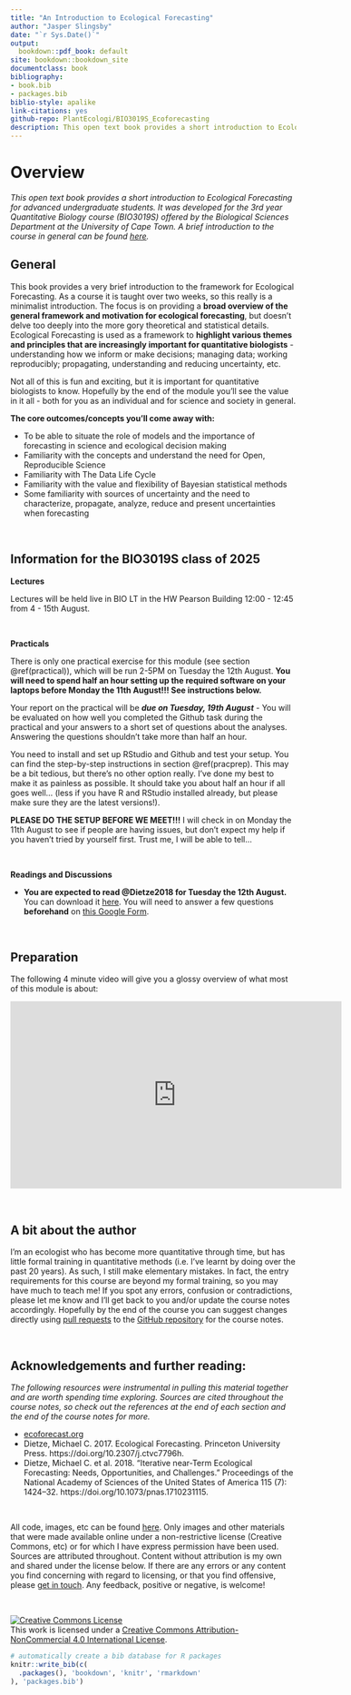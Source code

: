```yaml
--- 
title: "An Introduction to Ecological Forecasting"
author: "Jasper Slingsby"
date: "`r Sys.Date()`"
output:
  bookdown::pdf_book: default
site: bookdown::bookdown_site
documentclass: book
bibliography:
- book.bib
- packages.bib
biblio-style: apalike
link-citations: yes
github-repo: PlantEcologi/BIO3019S_Ecoforecasting
description: This open text book provides a short introduction to Ecological Forecasting for advanced undergraduate students. It was developed for the 3rd year Quantitative Biology course (BIO3019S) offered by the Biological Sciences Department at the University of Cape Town.
---
```


# Overview

_This open text book provides a short introduction to Ecological Forecasting for advanced undergraduate students. It was developed for the 3rd year Quantitative Biology course (BIO3019S) offered by the Biological Sciences Department at the University of Cape Town. A brief introduction to the course in general can be found [here](presentations/0_QuantitativeBiology.html)._


## General

This book provides a very brief introduction to the framework for Ecological Forecasting. As a course it is taught over two weeks, so this really is a minimalist introduction. The focus is on providing a **broad overview of the general framework and motivation for ecological forecasting**, but doesn't delve too deeply into the more gory theoretical and statistical details. Ecological Forecasting is used as a framework to **highlight various themes and principles that are increasingly important for quantitative biologists** - understanding how we inform or make decisions; managing data; working reproducibly; propagating, understanding and reducing uncertainty, etc.

Not all of this is fun and exciting, but it is important for quantitative biologists to know. Hopefully by the end of the module you'll see the value in it all - both for you as an individual and for science and society in general.

**The core outcomes/concepts you'll come away with:**

* To be able to situate the role of models and the importance of forecasting in science and ecological decision making
* Familiarity with the concepts and understand the need for Open, Reproducible Science
* Familiarity with The Data Life Cycle
* Familiarity with the value and flexibility of Bayesian statistical methods
* Some familiarity with sources of uncertainty and the need to characterize, propagate, analyze, reduce and present uncertainties when forecasting

<br>

## Information for the BIO3019S class of 2025

**Lectures** 

Lectures will be held live in BIO LT in the HW Pearson Building 12:00 - 12:45 from 4 - 15th August.

<br>

**Practicals**

There is only one practical exercise for this module (see section \@ref(practical)), which will be run 2-5PM on Tuesday the 12th August. **You will need to spend half an hour setting up the required software on your laptops before Monday the 11th August!!! See instructions below.**

Your report on the practical will be ***due on Tuesday, 19th August*** - You will be evaluated on how well you completed the Github task during the practical and your answers to a short set of questions about the analyses. Answering the questions shouldn't take more than half an hour.

You need to install and set up RStudio and Github and test your setup. You can find the step-by-step instructions in section \@ref(pracprep). This may be a bit tedious, but there's no other option really. I've done my best to make it as painless as possible. It should take you about half an hour if all goes well... (less if you have R and RStudio installed already, but please make sure they are the latest versions!).

**PLEASE DO THE SETUP BEFORE WE MEET!!!** I will check in on Monday the 11th August to see if people are having issues, but don't expect my help if you haven't tried by yourself first. Trust me, I will be able to tell...

<br>

**Readings and Discussions**

- **You are expected to read @Dietze2018 for Tuesday the 12th August.** You can download it [here](http://dx.doi.org/10.1073/pnas.1710231115). You will need to answer a few questions **beforehand** on [this Google Form](https://forms.gle/sSgopTfXSrzWBM2t5).

<br>

## Preparation

The following 4 minute video will give you a glossy overview of what most of this module is about:

<iframe width="584" height="330" src="https://www.youtube.com/embed/Lgi_e7N-C8E" title="YouTube video player" frameborder="0" allow="accelerometer; autoplay; clipboard-write; encrypted-media; gyroscope; picture-in-picture" allowfullscreen></iframe>


<br>

## A bit about the author

I'm an ecologist who has become more quantitative through time, but has little formal training in quantitative methods (i.e. I've learnt by doing over the past 20 years). As such, I still make elementary mistakes. In fact, the entry requirements for this course are beyond my formal training, so you may have much to teach me! If you spot any errors, confusion or contradictions, please let me know and I'll get back to you and/or update the course notes accordingly. Hopefully by the end of the course you can suggest changes directly using [pull requests](https://docs.github.com/en/github/collaborating-with-pull-requests/proposing-changes-to-your-work-with-pull-requests/creating-a-pull-request) to the [GitHub repository](https://github.com/jslingsby/BIO3019S_Ecoforecasting) for the course notes.

<br>

## Acknowledgements and further reading:

_The following resources were instrumental in pulling this material together and are worth spending time exploring. Sources are cited throughout the course notes, so check out the references at the end of each section and the end of the course notes for more._

* [ecoforecast.org](https://ecoforecast.org/)
* Dietze, Michael C. 2017. Ecological Forecasting. Princeton University Press. https://doi.org/10.2307/j.ctvc7796h.
* Dietze, Michael C. et al. 2018. “Iterative near-Term Ecological Forecasting: Needs, Opportunities, and Challenges.” Proceedings of the National Academy of Sciences of the United States of America 115 (7): 1424–32. https://doi.org/10.1073/pnas.1710231115.

<br>

All code, images, etc can be found [here](https://github.com/jslingsby/BIO3019S_Ecoforecasting). Only images and other materials that were made available online under a non-restrictive license (Creative Commons, etc) or for which I have express permission have been used. Sources are attributed throughout. Content without attribution is my own and shared under the license below. If there are any errors or any content you find concerning with regard to licensing, or that you find offensive, please [get in touch](https://www.ecologi.st/contact/). Any feedback, positive or negative, is welcome!

<br>

<a rel="license" href="http://creativecommons.org/licenses/by-nc/4.0/"><img alt="Creative Commons License" style="border-width:0" src="https://i.creativecommons.org/l/by-nc/4.0/88x31.png" /></a><br />This work is licensed under a <a rel="license" href="http://creativecommons.org/licenses/by-nc/4.0/">Creative Commons Attribution-NonCommercial 4.0 International License</a>.




```r
# automatically create a bib database for R packages
knitr::write_bib(c(
  .packages(), 'bookdown', 'knitr', 'rmarkdown'
), 'packages.bib')
```
